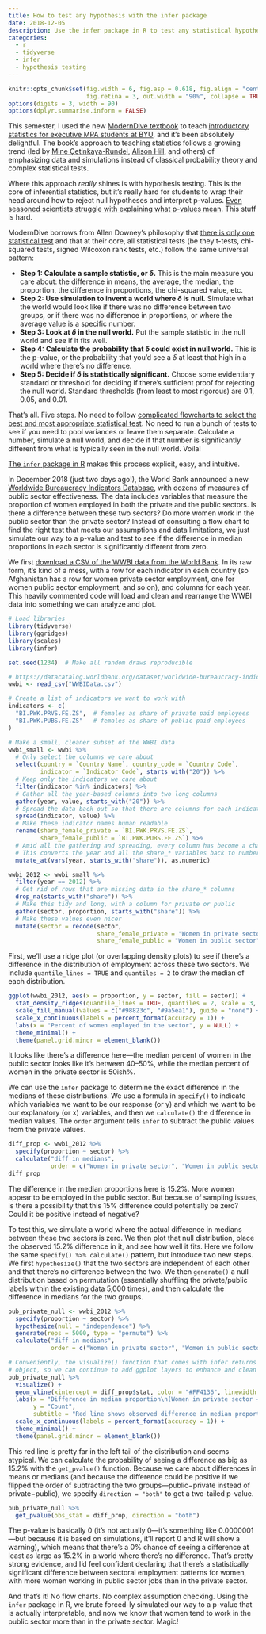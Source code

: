 ```yaml
---
title: How to test any hypothesis with the infer package
date: 2018-12-05
description: Use the infer package in R to test any statistical hypothesis through simulation.
categories: 
  - r
  - tidyverse
  - infer
  - hypothesis testing
---
```


```r
knitr::opts_chunk$set(fig.width = 6, fig.asp = 0.618, fig.align = "center", 
                      fig.retina = 3, out.width = "90%", collapse = TRUE)
options(digits = 3, width = 90)
options(dplyr.summarise.inform = FALSE)
```

This semester, I used the new [ModernDive textbook](https://moderndive.com/) to teach [introductory statistics for executive MPA students at BYU](https://statsf18.classes.andrewheiss.com/), and it's been absolutely delightful. The book's approach to teaching statistics follows a growing trend (led by [Mine Çetinkaya-Rundel](http://www2.stat.duke.edu/~mc301/), [Alison Hill](https://alison.rbind.io/), and others) of emphasizing data and simulations instead of classical probability theory and complex statistical tests.

Where this approach *really* shines is with hypothesis testing. This is the core of inferential statistics, but it's really hard for students to wrap their head around how to reject null hypotheses and interpret p-values. [Even seasoned scientists struggle with explaining what p-values mean](https://fivethirtyeight.com/features/not-even-scientists-can-easily-explain-p-values/). This stuff is hard.

ModernDive borrows from Allen Downey's philosophy that [there is only one statistical test](http://allendowney.blogspot.com/2016/06/there-is-still-only-one-test.html) and that at their core, all statistical tests (be they t-tests, chi-squared tests, signed Wilcoxon rank tests, etc.) follow the same universal pattern:

- **Step 1: Calculate a sample statistic, or $\delta$.** This is the main measure you care about: the difference in means, the average, the median, the proportion, the difference in proportions, the chi-squared value, etc.
- **Step 2: Use simulation to invent a world where $\delta$ is null.** Simulate what the world would look like if there was no difference between two groups, or if there was no difference in proportions, or where the average value is a specific number.
- **Step 3: Look at $\delta$ in the null world.** Put the sample statistic in the null world and see if it fits well.
- **Step 4: Calculate the probability that $\delta$ could exist in null world.** This is the p-value, or the probability that you'd see a $\delta$ at least that high in a world where there's no difference.
- **Step 5: Decide if $\delta$ is statistically significant.** Choose some evidentiary standard or threshold for deciding if there's sufficient proof for rejecting the null world. Standard thresholds (from least to most rigorous) are 0.1, 0.05, and 0.01.

That's all. Five steps. No need to follow [complicated flowcharts to select the best and most appropriate statistical test](https://www.google.com/search?q=statistical+test+flow+chart). No need to run a bunch of tests to see if you need to pool variances or leave them separate. Calculate a number, simulate a null world, and decide if that number is significantly different from what is typically seen in the null world. Voila!

[The `infer` package in R](https://github.com/tidymodels/infer) makes this process explicit, easy, and intuitive. 

In December 2018 (just two days ago!), the World Bank announced a new [Worldwide Bureaucracy Indicators Database](https://www.cgdev.org/blog/three-lessons-world-banks-new-worldwide-bureaucracy-indicators-database), with dozens of measures of public sector effectiveness. The data includes variables that measure the proportion of women employed in both the private and the public sectors. Is there a difference between these two sectors? Do more women work in the public sector than the private sector? Instead of consulting a flow chart to find the right test that meets our assumptions and data limitations, we just simulate our way to a p-value and test to see if the difference in median proportions in each sector is significantly different from zero.

We first [download a CSV of the WWBI data from the World Bank](https://datacatalog.worldbank.org/dataset/worldwide-bureaucracy-indicators). In its raw form, it's kind of a mess, with a row for each indicator in each country (so Afghanistan has a row for women private sector employment, one for women public sector employment, and so on), and columns for each year. This heavily commented code will load and clean and rearrange the WWBI data into something we can analyze and plot.

```r
# Load libraries
library(tidyverse)
library(ggridges)
library(scales)
library(infer)

set.seed(1234)  # Make all random draws reproducible

# https://datacatalog.worldbank.org/dataset/worldwide-bureaucracy-indicators
wwbi <- read_csv("WWBIData.csv")

# Create a list of indicators we want to work with
indicators <- c(
  "BI.PWK.PRVS.FE.ZS",  # females as share of private paid employees
  "BI.PWK.PUBS.FE.ZS"   # females as share of public paid employees
)

# Make a small, cleaner subset of the WWBI data
wwbi_small <- wwbi %>% 
  # Only select the columns we care about
  select(country = `Country Name`, country_code = `Country Code`, 
         indicator = `Indicator Code`, starts_with("20")) %>% 
  # Keep only the indicators we care about
  filter(indicator %in% indicators) %>% 
  # Gather all the year-based columns into two long columns
  gather(year, value, starts_with("20")) %>% 
  # Spread the data back out so that there are columns for each indicator
  spread(indicator, value) %>% 
  # Make these indicator names human readable
  rename(share_female_private = `BI.PWK.PRVS.FE.ZS`,
         share_female_public = `BI.PWK.PUBS.FE.ZS`) %>% 
  # Amid all the gathering and spreading, every column has become a character.
  # This converts the year and all the share_* variables back to numbers
  mutate_at(vars(year, starts_with("share")), as.numeric)

wwbi_2012 <- wwbi_small %>% 
  filter(year == 2012) %>% 
  # Get rid of rows that are missing data in the share_* columns
  drop_na(starts_with("share")) %>% 
  # Make this tidy and long, with a column for private or public
  gather(sector, proportion, starts_with("share")) %>% 
  # Make these values even nicer
  mutate(sector = recode(sector,
                         share_female_private = "Women in private sector",
                         share_female_public = "Women in public sector"))
```

First, we'll use a ridge plot (or overlapping density plots) to see if there's a difference in the distribution of employment across these two sectors. We include `quantile_lines = TRUE` and `quantiles = 2` to draw the median of each distribution. 

```r
ggplot(wwbi_2012, aes(x = proportion, y = sector, fill = sector)) +
  stat_density_ridges(quantile_lines = TRUE, quantiles = 2, scale = 3, color = "white") + 
  scale_fill_manual(values = c("#98823c", "#9a5ea1"), guide = "none") + 
  scale_x_continuous(labels = percent_format(accuracy = 1)) +
  labs(x = "Percent of women employed in the sector", y = NULL) +
  theme_minimal() +
  theme(panel.grid.minor = element_blank())
```

It looks like there's a difference here—the median percent of women in the public sector looks like it's between 40–50%, while the median percent of women in the private sector is 50ish%. 

We can use the `infer` package to determine the exact difference in the medians of these distributions. We use a formula in `specify()` to indicate which variables we want to be our response (or y) and which we want to be our explanatory (or x) variables, and then we `calculate()` the difference in median values. The `order` argument tells `infer` to subtract the public values from the private values.

```r
diff_prop <- wwbi_2012 %>% 
  specify(proportion ~ sector) %>% 
  calculate("diff in medians", 
            order = c("Women in private sector", "Women in public sector"))
diff_prop
```

The difference in the median proportions here is 15.2%. More women appear to be employed in the public sector. But because of sampling issues, is there a possibility that this 15% difference could potentially be zero? Could it be positive instead of negative? 

To test this, we simulate a world where the actual difference in medians between these two sectors is zero. We then plot that null distribution, place the observed 15.2% difference in it, and see how well it fits. Here we follow the same `specify() %>% calculate()` pattern, but introduce two new steps. We first `hypothesize()` that the two sectors are independent of each other and that there's no difference between the two. We then `generate()` a null distribution based on permutation (essentially shuffling the private/public labels within the existing data 5,000 times), and then calculate the difference in medians for the two groups.

```r
pub_private_null <- wwbi_2012 %>% 
  specify(proportion ~ sector) %>% 
  hypothesize(null = "independence") %>% 
  generate(reps = 5000, type = "permute") %>% 
  calculate("diff in medians", 
            order = c("Women in private sector", "Women in public sector"))

# Conveniently, the visualize() function that comes with infer returns a ggplot
# object, so we can continue to add ggplot layers to enhance and clean the plot
pub_private_null %>%
  visualize() + 
  geom_vline(xintercept = diff_prop$stat, color = "#FF4136", linewidth = 1) +
  labs(x = "Difference in median proportion\n(Women in private sector − women in public sector)",
       y = "Count",
       subtitle = "Red line shows observed difference in median proportions") +
  scale_x_continuous(labels = percent_format(accuracy = 1)) +
  theme_minimal() +
  theme(panel.grid.minor = element_blank())
```

This red line is pretty far in the left tail of the distribution and seems atypical. We can calculate the probability of seeing a difference as big as 15.2% with the `get_pvalue()` function. Because we care about differences in means or medians (and because the difference could be positive if we flipped the order of subtracting the two groups—public−private instead of private−public), we specify `direction = "both"` to get a two-tailed p-value.

```r
pub_private_null %>% 
  get_pvalue(obs_stat = diff_prop, direction = "both")
```

The p-value is basically 0 (it's not actually 0—it's something like 0.0000001—but because it is based on simulations, it'll report 0 and R will show a warning), which means that there's a 0% chance of seeing a difference at least as large as 15.2% in a world where there's no difference. That's pretty strong evidence, and I'd feel confident declaring that there's a statistically significant difference between sectoral employment patterns for women, with more women working in public sector jobs than in the private sector.

And that's it! No flow charts. No complex assumption checking. Using the `infer` package in R, we brute forced-ly simulated our way to a p-value that is actually interpretable, and now we know that women tend to work in the public sector more than in the private sector. Magic!
